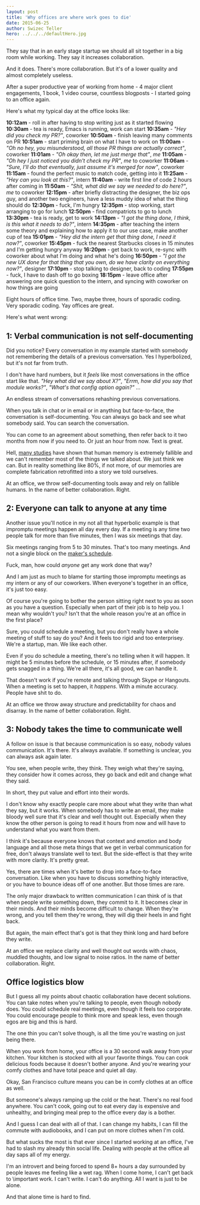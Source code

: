 ```yaml
---
layout: post
title: 'Why offices are where work goes to die'
date: 2015-06-25
author: Swizec Teller
hero: ../../../defaultHero.jpg
---
```

They say that in an early stage startup we should all sit together in a big room while working. They say it increases collaboration.



And it does. There's more collaboration. But it's of a lower quality and almost completely useless.



After a super productive year of working from home - 4 major client engagements, 1 book, 1 video course, countless blogposts - I started going to an office again.



Here's what my typical day at the office looks like:



**10:12am** - roll in after having to stop writing just as it started flowing **10:30am** - tea is ready, Emacs is running, work can start **10:35am** - _"Hey did you check my PR?"_, coworker **10:50am** - finish leaving many comments on PR **10:51am** - start priming brain on what I have to work on **11:00am** - _"Oh no hey, you misunderstood, all those PR things are actually correct"_, coworker **11:01am** - _"Oh okay then, let me just merge that"_, _me_ **11:05am** - _"Oh hey I just noticed you didn't check my PR"_, _me_ to coworker **11:06am** - _"Sure, I'll do that eventually, just assume it's merged for now"_, coworker **11:15am** - found the perfect music to match code, getting into it **11:25am** - _"Hey can you look at this?"_, intern **11:40am** - write first line of code 2 hours after coming in **11:50am** - _"Shit, what did we say we needed to do here?"_, _me_ to coworker **12:15pm** - after briefly distracting the designer, the biz ops guy, and another two engineers, have a less muddy idea of what the thing should do **12:30pm** - fuck, I'm hungry **12:35pm** - stop working, start arranging to go for lunch **12:50pm** - find compatriots to go to lunch **13:30pm** - tea is ready, get to work **14:13pm** - _"I got the thing done, I think, is this what it needs to do?"_, intern **14:35pm** - after teaching the intern some theory and explaining how to apply it to our use case, make another cup of tea **15:01pm** - _"Hey did the intern get that thing done, I need it now?"_, coworker **15:45pm** - fuck the nearest Starbucks closes in 15 minutes and I'm getting hungry anyway **16:20pm** - get back to work, re-sync with coworker about what I'm doing and what he's doing **16:50pm** - _"I got the new UX done for that thing that you own, do we have clarity on everything now?"_, designer **17:10pm** - stop talking to designer, back to coding **17:55pm** - fuck, I have to dash off to go boxing **18:15pm** - leave office after answering one quick question to the intern, and syncing with coworker on how things are going



Eight hours of office time. Two, maybe three, hours of sporadic coding. Very sporadic coding. Yay offices are great.



Here's what went wrong:

## 1: Verbal communication is not self-documenting

Did you notice? Every conversation in my example started with somebody not remembering the details of a previous conversation. Yes I hyperbolized, but it's not far from truth.



I don't have hard numbers, but it _feels_ like most conversations in the office start like that. _"Hey what did we say about X?"_, _"Errm, how did you say that module works?"_, _"What's that config option again?"_ ...



An endless stream of conversations rehashing previous conversations.



When you talk in chat or in email or in anything but face-to-face, the conversation is self-documenting. You can always go back and see what somebody said. You can search the conversation.



You can come to an agreement about something, then refer back to it two months from now if you need to. Or just an hour from now. Text is great.



Hell, [many studies](https://scholar.google.com/scholar?hl=en&q=human+memory+fallible&btnG=&as_sdt=1%2C5&as_sdtp=) have shown that human memory is extremely fallible and we can't remember most of the things we talked about. We just think we can. But in reality something like 80%, if not more, of our memories are complete fabrication retrofitted into a story we told ourselves.



At an office, we throw self-documenting tools away and rely on fallible humans. In the name of better collaboration. Right.

## 2: Everyone can talk to anyone at any time

Another issue you'll notice in my not all that hyperbolic example is that impromptu meetings happen all day every day. If a meeting is any time two people talk for more than five minutes, then I was six meetings that day.



Six meetings ranging from 5 to 30 minutes. That's too many meetings. And not a single block on the [maker's schedule](http://swizec.com/blog/why-programmers-work-at-night/swizec/3198).



Fuck, man, how could _anyone_ get any work done that way?



And I am just as much to blame for starting those impromptu meetings as my intern or any of our coworkers. When everyone's together in an office, it's just too easy.



Of course you're going to bother the person sitting right next to you as soon as you have a question. Especially when part of their job is to help you. I mean why wouldn't you? Isn't that the whole reason you're at an office in the first place?



Sure, you could schedule a meeting, but you don't really have a whole meeting of stuff to say do you? And it feels too rigid and too enterprisey. We're a startup, man. We like each other.



Even if you do schedule a meeting, there's no telling when it will happen. It might be 5 minutes before the schedule, or 15 minutes after, if somebody gets snagged in a thing. We're all there, it's all good, we can handle it.



That doesn't work if you're remote and talking through Skype or Hangouts. When a meeting is set to happen, it _happens_. With a minute accuracy. People have shit to do.



At an office we throw away structure and predictability for chaos and disarray. In the name of better collaboration. Right.

## 3: Nobody takes the time to communicate well

A follow on issue is that because communication is so easy, nobody values communication. It's there. It's always available. If something is unclear, you can always ask again later.



You see, when people write, they think. They weigh what they're saying, they consider how it comes across, they go back and edit and change what they said.



In short, they put value and effort into their words.



I don't know why exactly people care more about what they write than what they say, but it works. When somebody has to write an email, they make bloody well sure that it's clear and well thought out. Especially when they know the other person is going to read it hours from now and will have to understand what you want from them.



I think it's because everyone knows that context and emotion and body language and all those meta things that we get in verbal communication for free, don't always translate well to text. But the side-effect is that they write with more clarity. It's pretty great.



Yes, there are times when it's better to drop into a face-to-face conversation. Like when you have to discuss something highly interactive, or you have to bounce ideas off of one another. But those times are rare.



The only major drawback to written communication I can think of is that when people write something down, they commit to it. It becomes clear in their minds. And their minds become difficult to change. When they're wrong, and you tell them they're wrong, they will dig their heels in and fight back.



But again, the main effect that's got is that they think long and hard before they write.



At an office we replace clarity and well thought out words with chaos, muddled thoughts, and low signal to noise ratios. In the name of better collaboration. Right.

## Office logistics blow

But I guess all my points about chaotic collaboration have decent solutions. You can take notes when you're talking to people, even though nobody does. You could schedule real meetings, even though it feels too corporate. You could encourage people to think more and speak less, even though egos are big and this is hard.



The one thin you can't solve though, is all the time you're wasting on just being there.



When you work from home, your office is a 30 second walk away from your kitchen. Your kitchen is stocked with all your favorite things. You can cook delicious foods because it doesn't bother anyone. And you're wearing your comfy clothes and have total peace and quiet all day.



Okay, San Francisco culture means you can be in comfy clothes at an office as well.



But someone's always ramping up the cold or the heat. There's no real food anywhere. You can't cook, going out to eat every day is expensive and unhealthy, and bringing meal prep to the office every day is a bother.



And I guess I can deal with all of that. I can change my habits, I can fill the commute with audiobooks, and I can put on more clothes when I'm cold.



But what sucks the most is that ever since I started working at an office, I've had to slash my already thin social life. Dealing with people at the office all day saps all of my energy.



I'm an introvert and being forced to spend 8+ hours a day surrounded by people leaves me feeling like a wet rag. When I come home, I can't get back to \\important work. I can't write. I can't do anything. All I want is just to be alone.



And that alone time is hard to find.